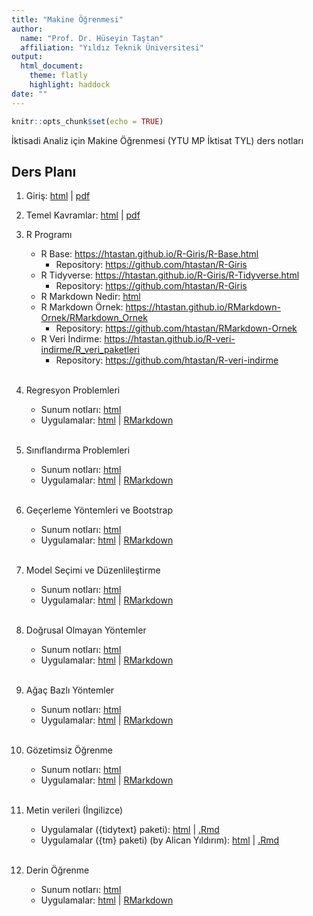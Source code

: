 ```yaml
---
title: "Makine Öğrenmesi"
author: 
  name: "Prof. Dr. Hüseyin Taştan"
  affiliation: "Yıldız Teknik Üniversitesi"
output: 
  html_document:
    theme: flatly
    highlight: haddock
date: ""
---
```


```r
knitr::opts_chunk$set(echo = TRUE)
```

İktisadi Analiz için Makine Öğrenmesi (YTU MP İktisat TYL) ders notları 

## Ders Planı


1. Giriş: [html](docs/Giris.html) | [pdf](docs/Giris.pdf)

2. Temel Kavramlar: [html](docs/Temel-Kavramlar.html) | [pdf](docs/Temel-Kavramlar.pdf)

3. R Programı 
    - R Base: <https://htastan.github.io/R-Giris/R-Base.html>
      - Repository: <https://github.com/htastan/R-Giris>
    - R Tidyverse: <https://htastan.github.io/R-Giris/R-Tidyverse.html>
      - Repository: <https://github.com/htastan/R-Giris> 
    - R Markdown Nedir: [html](R/RMarkdown.html) 
    - R Markdown Örnek: <https://htastan.github.io/RMarkdown-Ornek/RMarkdown_Ornek>
      - Repository: <https://github.com/htastan/RMarkdown-Ornek>
    - R Veri İndirme: <https://htastan.github.io/R-veri-indirme/R_veri_paketleri>
      - Repository: <https://github.com/htastan/R-veri-indirme>
<br/>
<br/>

4. Regresyon Problemleri
    - Sunum notları: [html](docs/Regresyon.html)  
    - Uygulamalar: [html](R/R-Regresyon.html) | [RMarkdown](R/R-Regresyon.Rmd)
<br/>
<br/>

5. Sınıflandırma Problemleri 
    - Sunum notları: [html](docs/Siniflandirma.html)  
    - Uygulamalar: [html](R/R-Siniflandirma.html) | [RMarkdown](R/R-Siniflandirma.Rmd)
<br/>
<br/>

6. Geçerleme Yöntemleri ve Bootstrap 
    - Sunum notları: [html](docs/Gecerleme.html)  
    - Uygulamalar: [html](R/R-Gecerleme.html) | [RMarkdown](R/R-Gecerleme.Rmd)
<br/>
<br/>

7. Model Seçimi ve Düzenlileştirme 
    - Sunum notları: [html](docs/Duzenlilestirme.html)  
    - Uygulamalar: [html](R/R-Duzenlilestirme.html) | [RMarkdown](R/R-Duzenlilestirme.Rmd)
<br/>
<br/>

8. Doğrusal Olmayan Yöntemler 
    - Sunum notları: [html](docs/Dogrusal-olmayan-modeller.html)  
    - Uygulamalar: [html](R/R-Dogrusal-olmayan-modeller.html) | [RMarkdown](R/R-Dogrusal-olmayan-modeller.Rmd) 
<br/>
<br/>

9. Ağaç Bazlı Yöntemler 
    - Sunum notları: [html](docs/Agac-bazli-yontemler.html)  
    - Uygulamalar: [html](R/R-Agac-bazli-yontemler.html) | [RMarkdown](R/R-Agac-bazli-yontemler.Rmd)  
<br/>

10. Gözetimsiz Öğrenme
    - Sunum notları: [html](docs/Gozetimsiz-Ogrenme.html)  
    - Uygulamalar: [html](R/R-Gozetimsiz-ogrenme.html) | [RMarkdown](R/R-Gozetimsiz-ogrenme.Rmd) 
<br/>
<br/>

11. Metin verileri (İngilizce)
    -   Uygulamalar ({tidytext} paketi): [html](https://htastan.github.io/Machine-Learning-in-Economics/Labs/Lab-11-Text-mining.html) | [.Rmd](https://htastan.github.io/Machine-Learning-in-Economics/Labs/Lab-11-Text-mining.Rmd)
    -   Uygulamalar ({tm} paketi) (by Alican Yıldırım): [html](https://htastan.github.io/Machine-Learning-in-Economics/Labs/TM.html) | [.Rmd](https://htastan.github.io/Machine-Learning-in-Economics/Labs/TM.Rmd)
<br/>
<br/>

12. Derin Öğrenme
    - Sunum notları: [html](docs/Derin-Ogrenme.html)  
    - Uygulamalar: [html](R/R-Derin-ogrenme.html) | [RMarkdown](R/R-Derin-ogrenme.Rmd)
<br/>
<br/>


